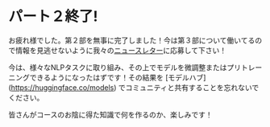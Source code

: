 # パート２終了!

<CourseFloatingBanner
    chapter={8}
    classNames="absolute z-10 right-0 top-0"
/>

お疲れ様でした。第２部を無事に完了しました！今は第３部について働いてるので情報を見逃せないように我々の[ニュースレター](https://huggingface.curated.co/)に応募して下さい！

今は、様々なNLPタスクに取り組み、その上でモデルを微調整またはプリトレーニングできるようになったはずです！その結果を [モデルハブ] (https://huggingface.co/models) でコミュニティと共有することを忘れないでください。

皆さんがコースのお陰に得た知識で何を作るのか、楽しみです！
